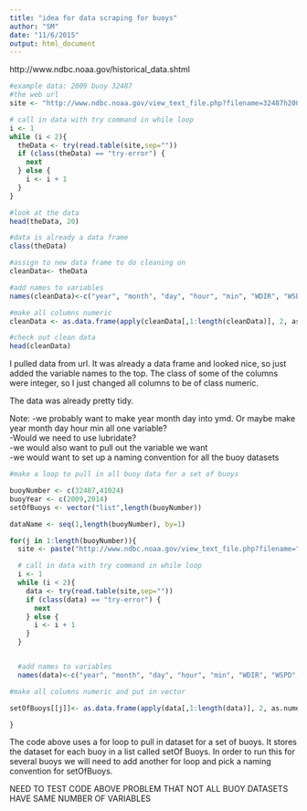 ```yaml
---
title: "idea for data scraping for buoys"
author: "SM"
date: "11/6/2015"
output: html_document
---
```

http://www.ndbc.noaa.gov/historical_data.shtml

```r
#example data: 2009 buoy 32487
#the web url
site <- "http://www.ndbc.noaa.gov/view_text_file.php?filename=32487h2009.txt.gz&dir=data/historical/stdmet/"

# call in data with try command in while loop
i <- 1
while (i < 2){
  theData <- try(read.table(site,sep=""))
  if (class(theData) == "try-error") {
    next
  } else {
    i <- i + 1
  }
}

#look at the data
head(theData, 20)

#data is already a data frame
class(theData)

#assign to new data frame to do cleaning on
cleanData<- theData

#add names to variables
names(cleanData)<-c("year", "month", "day", "hour", "min", "WDIR", "WSPD", "GST", "WVHT", "DPD", "APD", "MWD", "PRES", "ATMP", "WTMP", "DEWP", "VIS", "TIDE")

#make all columns numeric
cleanData <- as.data.frame(apply(cleanData[,1:length(cleanData)], 2, as.numeric))

#check out clean data
head(cleanData)
```

I pulled data from url.  It was already a data frame and looked nice, so just added the variable names to the top.  The class of some of the columns were integer, so I just changed all columns to be of class numeric.

The data was already pretty tidy.


Note: 
-we probably want to make year month day into ymd.  Or maybe make year month day hour min all one variable?  
-Would we need to use lubridate?  
-we would also want to pull out the variable we want   
-we would want to set up a naming convention for all the buoy datasets  

```r
#make a loop to pull in all buoy data for a set of buoys

buoyNumber <- c(32487,41024)
buoyYear <- c(2009,2014)
setOfBuoys <- vector("list",length(buoyNumber))

dataName <- seq(1,length(buoyNumber), by=1)

for(j in 1:length(buoyNumber)){
  site <- paste("http://www.ndbc.noaa.gov/view_text_file.php?filename=", buoyNumber[j], "h", buoyYear[j], ".txt.gz&dir=data/historical/stdmet/", sep ="")

  # call in data with try command in while loop
  i <- 1
  while (i < 2){
    data <- try(read.table(site,sep=""))
    if (class(data) == "try-error") {
      next
    } else {
      i <- i + 1
    }
  }


  #add names to variables
  names(data)<-c("year", "month", "day", "hour", "min", "WDIR", "WSPD", "GST","WVHT","DPD", "APD", "MWD", "PRES", "ATMP", "WTMP", "DEWP", "VIS", "TIDE")

#make all columns numeric and put in vector

setOfBuoys[[j]]<- as.data.frame(apply(data[,1:length(data)], 2, as.numeric))

}

```

The code above uses a for loop to pull in dataset for a set of buoys.  It stores the dataset for each buoy in a list called setOf Buoys.  In order to run this for several buoys we will need to add another for loop and pick a naming convention for setOfBuoys.


NEED TO TEST CODE ABOVE
PROBLEM THAT NOT ALL BUOY DATASETS HAVE SAME NUMBER OF VARIABLES